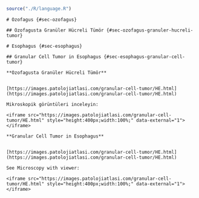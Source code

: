 
```r

source("./R/language.R")

```




```asis
# Özofagus {#sec-ozofagus} 
```


```asis

## Özofagusta Granüler Hücreli Tümör {#sec-ozofagus-granuler-hucreli-tumor} 

```

```asis

# Esophagus {#sec-esophagus} 

```




```asis

## Granular Cell Tumor in Esophagus {#sec-esophagus-granular-cell-tumor} 

```




```asis

**Özofagusta Granüler Hücreli Tümör**


[https://images.patolojiatlasi.com/granular-cell-tumor/HE.html](https://images.patolojiatlasi.com/granular-cell-tumor/HE.html)

Mikroskopik görüntüleri inceleyin:

<iframe src="https://images.patolojiatlasi.com/granular-cell-tumor/HE.html" style="height:400px;width:100%;" data-external="1"></iframe>

```




```asis

**Granular Cell Tumor in Esophagus**


[https://images.patolojiatlasi.com/granular-cell-tumor/HE.html](https://images.patolojiatlasi.com/granular-cell-tumor/HE.html)

See Microscopy with viewer: 

<iframe src="https://images.patolojiatlasi.com/granular-cell-tumor/HE.html" style="height:400px;width:100%;" data-external="1"></iframe>

```


